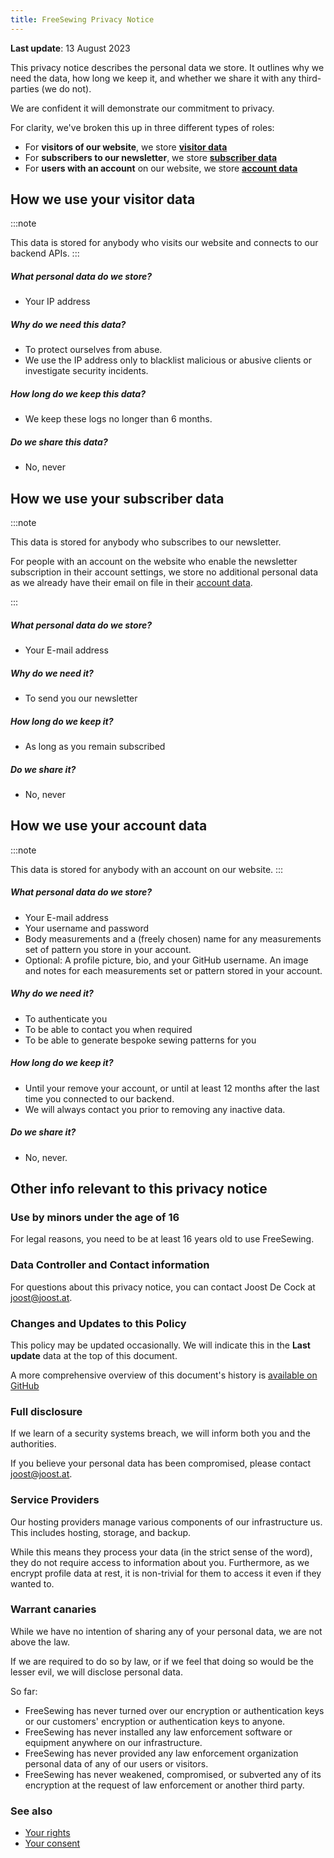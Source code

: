 ```yaml
---
title: FreeSewing Privacy Notice
---
```


**Last update**: 13 August 2023

This privacy notice describes the personal data we store.
It outlines why we need the data, how long we keep it, and whether we share it with any third-parties (we do not).

We are confident it will demonstrate our commitment to privacy.

For clarity, we've broken this up in three different types of roles:

- For **visitors of our website**, we store **[visitor data][v]**
- For **subscribers to our newsletter**, we store **[subscriber data][s]**
- For **users with an account** on our website, we store **[account data][a]**

## How we use your visitor data

:::note

This data is stored for anybody who visits our website and connects to our backend APIs.
:::

##### What personal data do we store?

- Your IP address

##### Why do we need this data?

- To protect ourselves from abuse. 
- We use the IP address only to blacklist malicious or abusive clients or investigate security incidents.

##### How long do we keep this data?

- We keep these logs no longer than 6 months.

##### Do we share this data?

- No, never


## How we use your subscriber data

:::note
 

This data is stored for anybody who subscribes to our newsletter.

For people with an account on the website who enable the newsletter subscription in their account settings, we store no additional personal data as we already have their email on file in their [account data][a].

:::

##### What personal data do we store?

- Your E-mail address

##### Why do we need it?

- To send you our newsletter

##### How long do we keep it?

- As long as you remain subscribed

##### Do we share it?

- No, never


## How we use your account data

:::note

This data is stored for anybody with an account on our website.
:::

##### What personal data do we store?

- Your E-mail address
- Your username and password
- Body measurements and a (freely chosen) name for any measurements set of pattern you store in your account.
- Optional: A profile picture, bio, and your GitHub username. An image and notes for each measurements set or pattern stored in your account.

##### Why do we need it?

- To authenticate you
- To be able to contact you when required
- To be able to generate bespoke sewing patterns for you

##### How long do we keep it?

- Until your remove your account, or until at least 12 months after the last time you connected to our backend.
- We will always contact you prior to removing any inactive data.

##### Do we share it?

- No, never.


## Other info relevant to this privacy notice

### Use by minors under the age of 16

For legal reasons, you need to be at least 16 years old to use FreeSewing.

### Data Controller and Contact information

For questions about this privacy notice, you can contact Joost De Cock at joost@joost.at.

### Changes and Updates to this Policy

This policy may be updated occasionally. We will indicate this in the **Last update** data at the top of this document.

A more comprehensive overview of this document's history is [available on GitHub][1]

### Full disclosure

If we learn of a security systems breach, we will inform both you and the authorities.

If you believe your personal data has been compromised, please contact joost@joost.at.

### Service Providers

Our hosting providers manage various components of our infrastructure us. 
This includes hosting, storage, and backup.

While this means they process your data (in the strict sense of the word), they do not require access to information about you.
Furthermore, as we encrypt profile data at rest, it is non-trivial for them to access it even if they wanted to.

### Warrant canaries

While we have no intention of sharing any of your personal data, we are not above the law.

If we are required to do so by law, or if we feel that doing so would be the lesser evil, we will disclose personal data.

So far:

- FreeSewing has never turned over our encryption or authentication keys or our customers' encryption or authentication keys to anyone.
- FreeSewing has never installed any law enforcement software or equipment anywhere on our infrastructure.
- FreeSewing has never provided any law enforcement organization personal data of any of our users or visitors.
- FreeSewing has never weakened, compromised, or subverted any of its encryption at the request of law enforcement or another third party.

### See also

- [Your rights][2]
- [Your consent][3]

[1]: https://github.com/freesewing/markdown/commits/develop/org/docs/about/privacy

[2]: /docs/about/rights/

[3]: /account/consent/

[v]: #how-we-use-your-visitor-data

[s]: #how-we-use-your-subscriber-data

[a]: #how-we-use-your-account-data
